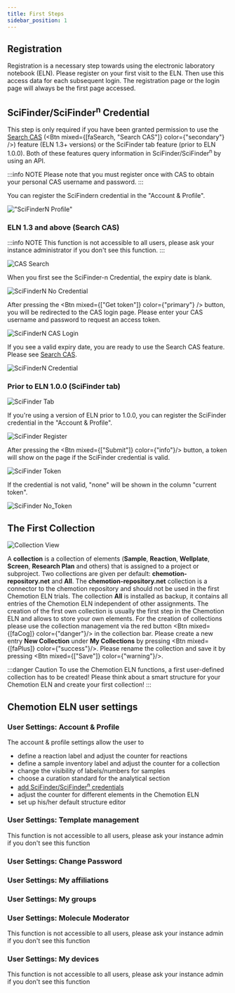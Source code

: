 ```yaml
---
title: First Steps
sidebar_position: 1
---
```



## Registration

Registration is a necessary step towards using the electronic laboratory notebook (ELN). Please register on your first visit to the ELN. Then use this access data for each subsequent login. The registration page or the login page will always be the first page accessed.

## SciFinder/SciFinder<sup>n</sup> Credential

This step is only required if you have been granted permission to use the [Search CAS](../ui/details#search-cas) (<Btn mixed={[faSearch, "Search CAS"]} color={"secondary"} />) feature (ELN 1.3+ versions) or the SciFinder tab feature (prior to ELN 1.0.0).
Both of these features query information in SciFinder/SciFinder<sup>n</sup> by using an API.

:::info NOTE
Please note that you must register once with CAS to obtain your personal CAS username and password.
:::

You can register the SciFindern credential in the "Account & Profile".

!["SciFinderN Profile"](/img/scifindern_profile.png)

### ELN 1.3 and above (Search CAS)

:::info NOTE
This function is not accessible to all users, please ask your instance administrator if you don't see this function.
:::

![CAS Search](/img/scifindern_function.png)

When you first see the SciFinder-n Credential, the expiry date is blank.

![SciFinderN No Credential](/img/scifindern_no_credential.png)

After pressing the <Btn mixed={["Get token"]} color={"primary"} /> button, you will be redirected to the CAS login page. Please enter your CAS username and password to request an access token.

![SciFinderN CAS Login](/img/scifindern_cas_login.png)

If you see a valid expiry date, you are ready to use the Search CAS feature. Please see [Search CAS](../ui/details#search-cas).

![SciFinderN Credential](/img/scifindern_has_credential.png)

### Prior to ELN 1.0.0 (SciFinder tab)

![SciFinder Tab](/img/scifinder_tab.png)

If you're using a version of ELN prior to 1.0.0, you can register the SciFinder credential in the "Account & Profile".

![SciFinder Register](/img/scifinder_register.gif)

After pressing the <Btn mixed={["Submit"]} color={"info"}/> button, a token will show on the page if the SciFinder credential is valid.

![SciFinder Token](/img/scifinder_token.png)

If the credential is not valid, "none" will be shown in the column "current token".

![SciFinder No_Token](/img/scifinder_no_token.png)

## The First Collection

![Collection View](/img/first_collection.gif)

A **collection** is a collection of elements (**Sample**, **Reaction**, **Wellplate**, **Screen**, **Research Plan** and others) that is assigned to a project or subproject. Two collections are given per default: **chemotion-repository.net** and **All**. The **chemotion-repository.net** collection is a connector to the chemotion repository and should not be used in the first Chemotion ELN trials. The collection **All** is installed as backup, it contains all entries of the Chemotion ELN independent of other assignments. The creation of the first own collection is usually the first step in the Chemotion ELN and allows to store your own elements.
For the creation of collections please use the collection management via the red button <Btn mixed={[faCog]} color={"danger"}/> in the collection bar. Please create a new entry **New Collection** under **My Collections** by pressing <Btn mixed={[faPlus]} color={"success"}/>. Please rename the collection and save it by pressing <Btn mixed={["Save"]} color={"warning"}/>.

:::danger Caution
To use the Chemotion ELN functions, a first user-defined collection has to be created!
Please think about a smart structure for your Chemotion ELN and create your first collection!
:::

## Chemotion ELN user settings

### User Settings: Account & Profile

The account & profile settings allow the user to

- define a reaction label and adjust the counter for reactions
- define a sample inventory label and adjust the counter for a collection
- change the visibility of labels/numbers for samples
- choose a curation standard for the analytical section
- [add SciFinder/SciFinder<sup>n</sup> credentials](#scifinderscifindern-credential)
- adjust the counter for different elements in the Chemotion ELN
- set up his/her default structure editor

### User Settings: Template management

This function is not accessible to all users, please ask your instance admin if you don't see this function

### User Settings: Change Password

### User Settings: My affiliations

### User Settings: My groups

### User Settings: Molecule Moderator

This function is not accessible to all users, please ask your instance admin if you don't see this function

### User Settings: My devices

This function is not accessible to all users, please ask your instance admin if you don't see this function
